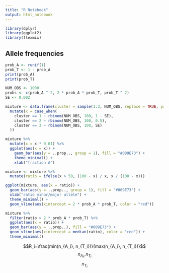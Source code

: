 ```yaml
---
title: "R Notebook"
output: html_notebook
---
```


```r
library(dplyr)
library(ggplot2)
library(flexmix)
```


## Allele frequencies

```r
prob_A <- runif(1)
prob_T <- 1 - prob_A
print(prob_A)
print(prob_T)
```

```r
NUM_OBS <- 1000
probs <- c(prob_A ^ 2, 2 * prob_A * prob_T, prob_T ^ 2)
SE <- 0.002

mixture <- data.frame(cluster = sample(1:3, NUM_OBS, replace = TRUE, prob = probs)) %>%
  mutate(x = case_when(
    cluster == 1 ~ rbinom(NUM_OBS, 100, 1 - SE),
    cluster == 2 ~ rbinom(NUM_OBS, 100, 0.5),
    cluster == 3 ~ rbinom(NUM_OBS, 100, SE)
  ))

mixture %>%
  mutate(x = x * 0.01) %>%
  ggplot(aes(x = x)) + 
    geom_bar(aes(y = ..prop.., group = 1), fill = "#009E73") +
    theme_minimal() + 
    xlab("fraction A")
```

```r
mixture <- mixture %>%
  mutate(ratio = ifelse(x > 50, (100 - x) / x, x / (100 - x)))

ggplot(mixture, aes(x = ratio)) + 
  geom_bar(aes(y = ..prop.., group = 1), fill = "#009E73") +
  xlab("ratio minor/major allele") +
  theme_minimal() +
  geom_vline(aes(xintercept = 2 * prob_A * prob_T, color = "red"))
```

```r
mixture %>% 
  filter(ratio > 2 * prob_A * prob_T) %>%
  ggplot(aes(x = ratio)) +
  geom_bar(aes(y = ..prop..), fill = "#009E73") +
  geom_vline(aes(xintercept = median(ratio), color = "red")) +
  theme_minimal()
```

$$R_i=\frac{min(n_{A_i}, n_{T_i})}{max(n_{A_i}, n_{T_i})}$$
$${n_{A_i}},{n_{T_i}}$$
$$n_{T_i}$$























